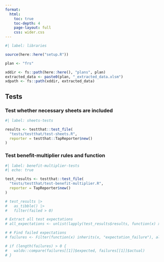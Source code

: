 ```yaml
---
format:
  html:
    toc: true
    toc-depth: 4
    page-layout: full
    css: wider.css
---    
```



```r
#| label: libraries

source(here::here("setup.R"))

plan <- "frs"

xddir <- fs::path(here::here(), "plans", plan)
extracted_data <- paste0(plan, "_extracted_data.xlsm")
xdpath <- fs::path(xddir, extracted_data)

```

## Tests

### Test whether necessary sheets are included

```r
#| label: sheets-tests

results <- testthat::test_file(
  "tests/testthat/test-sheets.R",
  reporter = testthat::TapReporter$new()
)

```

### Test benefit-multiplier rules and function

```r
#| label: benefit-multiplier-tests
#| echo: true

test_results <- testthat::test_file(
  "tests/testthat/test-benefit-multiplier.R",
  reporter = TapReporter$new()
)

# test_results |>
#   as_tibble() |>
#   filter(failed > 0)

# Extract all test expectations
# all_expectations <- unlist(lapply(test_results$results, function(x) x))

# # Find failed expectations
# failures <- Filter(function(x) inherits(x, "expectation_failure"), all_expectations)

# if (length(failures) > 0 {
#   waldo::compare(failures[[1]]$expected, failures[[1]]$actual)
# }

```
